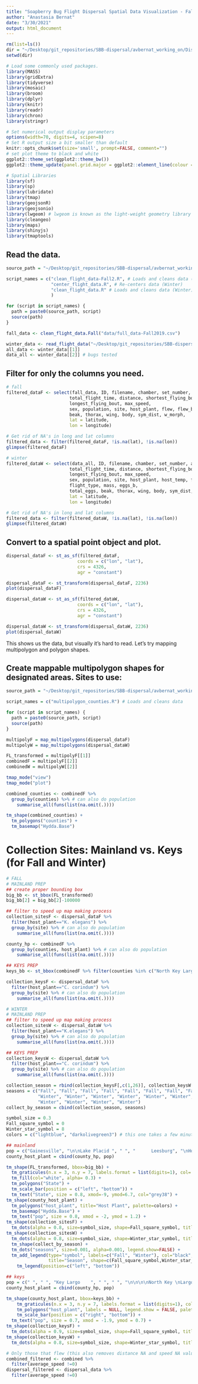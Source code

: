 ```yaml
---
title: "Soapberry Bug Flight Dispersal Spatial Data Visualization - Fall2019"
author: "Anastasia Bernat"
date: "3/30/2021"
output: html_document
---
```


```r
rm(list=ls())
dir = "~/Desktop/git_repositories/SBB-dispersal/avbernat_working_on/Dispersal/Autumn_2019/stats/"
setwd(dir) 

# Load some commonly used packages.
library(MASS)
library(gridExtra)
library(tidyverse)
library(mosaic)
library(broom)
library(dplyr)
library(knitr)
library(readr)
library(chron)
library(stringr)

# Set numerical output display parameters
options(width=70, digits=4, scipen=8)
# Set R output size a bit smaller than default
knitr::opts_chunk$set(size='small', prompt=FALSE, comment="")
# set plot theme to black and white
ggplot2::theme_set(ggplot2::theme_bw())
ggplot2::theme_update(panel.grid.major = ggplot2::element_line(colour = "grey75"))

# Spatial Libraries
library(sf)
library(sp)
library(lubridate)
library(tmap)
library(geojsonR)
library(geojsonio)
library(lwgeom) # lwgeom is known as the light-weight geometry library used by 'PostGIS' 
library(cleangeo)
library(maps)
library(shinyjs)
library(tmaptools)
```

## Read the data.

```r
source_path = "~/Desktop/git_repositories/SBB-dispersal/avbernat_working_on/Rsrc/"

script_names = c("clean_flight_data-Fall2.R", # Loads and cleans data (Fall)
                 "center_flight_data.R", # Re-centers data (Winter)
                 "clean_flight_data.R" # Loads and cleans data (Winter)
                 ) 

for (script in script_names) { 
  path = paste0(source_path, script)
  source(path) 
}

fall_data <- clean_flight_data.Fall("data/full_data-Fall2019.csv")
```

```r
winter_data <- read_flight_data("~/Desktop/git_repositories/SBB-dispersal/avbernat_working_on/Dispersal/Winter_2020/stats/data/all_flight_data-Winter2020.csv")
all_data <- winter_data[[1]]
data_all <- winter_data[[2]] # bugs tested
```


## Filter for only the columns you need.

```r
# fall
filtered_dataF <- select(fall_data, ID, filename, chamber, set_number, average_speed, 
                        total_flight_time, distance, shortest_flying_bout, 
                        longest_flying_bout, max_speed,
                        sex, population, site, host_plant, flew, flew_b, flight_type, mass, eggs_b, 
                        beak, thorax, wing, body, sym_dist, w_morph,
                        lat = latitude, 
                        lon = longitude)

# Get rid of NA's in long and lat columns
filtered_data <- filter(filtered_dataF, !is.na(lat), !is.na(lon))
glimpse(filtered_dataF)
```
```r
# winter
filtered_dataW <- select(data_all, ID, filename, chamber, set_number, average_speed, 
                        total_flight_time, distance, shortest_flying_bout, 
                        longest_flying_bout, max_speed,
                        sex, population, site, host_plant, host_temp, flew, flew_b, 
                        flight_type, mass, eggs_b, 
                        total_eggs, beak, thorax, wing, body, sym_dist, tested, w_morph,
                        lat = latitude, 
                        lon = longitude)

# Get rid of NA's in long and lat columns
filtered_data <- filter(filtered_dataW, !is.na(lat), !is.na(lon))
glimpse(filtered_dataW)
```
## Convert to a spatial point object and plot.

```r
dispersal_dataF <- st_as_sf(filtered_dataF,
                           coords = c("lon", "lat"),
                           crs = 4326,
                           agr = "constant")

dispersal_dataF <- st_transform(dispersal_dataF, 2236)
plot(dispersal_dataF)

dispersal_dataW <- st_as_sf(filtered_dataW,
                           coords = c("lon", "lat"),
                           crs = 4326,
                           agr = "constant")

dispersal_dataW <- st_transform(dispersal_dataW, 2236)
plot(dispersal_dataW)
```

This shows us the data, but visually it's hard to read. Let's try mapping multipolygon and polygon shapes.

## Create mappable multipolygon shapes for designated areas. Sites to use:

```r
source_path = "~/Desktop/git_repositories/SBB-dispersal/avbernat_working_on/RSsrc/"

script_names = c("multipolygon_counties.R") # Loads and cleans data

for (script in script_names) { 
  path = paste0(source_path, script)
  source(path) 
}
```

```r
multipolyF = map_multipolygons(dispersal_dataF)
multipolyW = map_multipolygons(dispersal_dataW)
```

```r
FL_transformed = multipolyF[[1]]
combinedF = multipolyF[[2]]
combinedW = multipolyW[[2]]
```

```r
tmap_mode("view")
tmap_mode("plot")

combined_counties <- combinedF %>%
  group_by(counties) %>% # can also do population
    summarise_all(funs(list(na.omit(.))))

tm_shape(combined_counties) +
  tm_polygons("counties") +
  tm_basemap("Hydda.Base")
```

# Collection Sites: Mainland vs. Keys (for Fall and Winter)

```r
# FALL
# MAINLAND PREP 
## create proper bounding box 
big_bb <- st_bbox(FL_transformed)
big_bb[2] = big_bb[2]-100000

## filter to speed up map making process
collection_sitesF <- dispersal_dataF %>%
  filter(host_plant=="K. elegans") %>%
  group_by(site) %>% # can also do population
    summarise_all(funs(list(na.omit(.))))

county_hp <- combinedF %>%
  group_by(counties, host_plant) %>% # can also do population
    summarise_all(funs(list(na.omit(.))))

## KEYS PREP
keys_bb <- st_bbox(combinedF %>% filter(counties %in% c("North Key Largo", "Key Largo", "Plantation Key")) )

collection_keysF <- dispersal_dataF %>%
  filter(host_plant=="C. corindum") %>%
  group_by(site) %>% # can also do population
    summarise_all(funs(list(na.omit(.))))
```


```r
# WINTER
# MAINLAND PREP 
## filter to speed up map making process
collection_sitesW <- dispersal_dataW %>%
  filter(host_plant=="K.elegans") %>%
  group_by(site) %>% # can also do population
    summarise_all(funs(list(na.omit(.))))

## KEYS PREP
collection_keysW <- dispersal_dataW %>%
  filter(host_plant=="C. corindum") %>%
  group_by(site) %>% # can also do population
    summarise_all(funs(list(na.omit(.))))
```

```r
collection_season = rbind(collection_keysF[,c(1,26)], collection_keysW[,c(1,29)])
seasons = c("Fall", "Fall", "Fall", "Fall", "Fall", "Fall", "Fall", "Fall", "Fall", "Fall", "Fall",
            "Winter", "Winter", "Winter", "Winter", "Winter", "Winter", "Winter", 
            "Winter", "Winter", "Winter", "Winter")
collect_by_season = cbind(collection_season, seasons)
```

```r
symbol_size = 0.3
Fall_square_symbol = 0
Winter_star_symbol = 8
colors = c("lightblue", "darkolivegreen3") # this one takes a few minutes (~4 min) to load

## mainland
pop = c("Gainesville", "\n\nLake Placid ", " ", "      Leesburg", "\nHomestead", " ", " ", "\n     Lake Wales")
county_host_plant = cbind(county_hp, pop)

tm_shape(FL_transformed, bbox=big_bb) +
  tm_graticules(n.x = 3, n.y = 7, labels.format = list(digits=1), col= "grey") +
  tm_fill(col="white", alpha= 0.3) +
  tm_polygons("State") +
  tm_scale_bar(position = c("left", "bottom")) + 
  tm_text("State", size = 0.8, xmod=-9, ymod=6.7, col="grey38") +
tm_shape(county_host_plant) +
  tm_polygons("host_plant", title="Host Plant", palette=colors) +
  tm_basemap("Hydda.Base") +
  tm_text("pop", size = 0.8, xmod = -2, ymod = 1.2) +
tm_shape(collection_sitesF) +
  tm_dots(alpha = 0.8, size=symbol_size, shape=Fall_square_symbol, title = 'Collection Sites', labels = "geometry", legend.show=TRUE) +
tm_shape(collection_sitesW) +
  tm_dots(alpha = 0.8, size=symbol_size, shape=Winter_star_symbol, title = 'Collection Sites', labels = "geometry", legend.show=TRUE) +
  tm_shape(collect_by_season) +
  tm_dots("seasons", size=0.001, alpha=0.001, legend.show=FALSE) +
  tm_add_legend(type="symbol", labels=c("Fall", "Winter"), col="black", 
                title="Season", shape=c(Fall_square_symbol,Winter_star_symbol)) +
    tm_legend(position=c("left", "bottom")) 

## keys
pop = c(" ", " ", "Key Largo    ", " ", " ", "\n\n\n\nNorth Key \nLargo", "Plantation Key   ", " ")
county_host_plant = cbind(county_hp, pop)

tm_shape(county_host_plant, bbox=keys_bb) + 
    tm_graticules(n.x = 3, n.y = 7, labels.format = list(digits=1), col= "grey") +
    tm_polygons("host_plant", labels = NULL, legend.show = FALSE, palette=colors) +
    tm_scale_bar(position = c("right", "bottom")) +
  tm_text("pop", size = 0.7, xmod = -1.9, ymod = 0.7) +
tm_shape(collection_keysF) +
  tm_dots(alpha = 0.9, size=symbol_size, shape=Fall_square_symbol, title = 'Collection Sites', labels = "geometry", legend.show=TRUE) +
tm_shape(collection_keysW) +
  tm_dots(alpha = 0.8, size=symbol_size, shape=Winter_star_symbol, title = 'Collection Sites', labels = "geometry", legend.show=TRUE)
```

```r
# Only those that flew (this also removes distance NA and speed NA values):
combined_filtered <- combined %>%
  filter(average_speed !=0)
dispersal_filtered <- dispersal_data %>%
  filter(average_speed !=0)
```